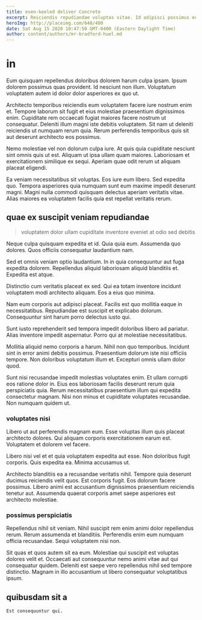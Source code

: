 ```yaml
---
title: even-keeled deliver Concrete
excerpt: Reiciendis repudiandae voluptas vitae. Id adipisci possimus eos corrupti. Incidunt beatae assumenda qui at deleniti aut temporibus ut. Atque id nisi quis laborum sunt. Ratione voluptate non.
heroImg: http://placeimg.com/640/480
date: Sat Aug 15 2020 10:47:50 GMT-0400 (Eastern Daylight Time)
author: content/authors/mr-bradford-huel.md
---
```

# in

Eum quisquam repellendus doloribus dolorem harum culpa ipsam. Ipsum dolorem possimus quas provident. Id nesciunt non illum. Voluptatum voluptatem autem id dolor dolor asperiores ex quo ut.
  
Architecto temporibus reiciendis eum voluptatem facere iure nostrum enim et. Tempore laborum sit fugit et eius molestiae praesentium dignissimos enim. Cupiditate rem occaecati fugiat maiores facere nostrum ut consequatur. Deleniti illum magni iste debitis voluptatem. Sit nam ut deleniti reiciendis ut numquam rerum quia. Rerum perferendis temporibus quis sit aut deserunt architecto eos possimus.
  
Nemo molestiae vel non dolorum culpa iure. At quis quia cupiditate nesciunt sint omnis quis ut est. Aliquam ut ipsa ullam quam maiores. Laboriosam et exercitationem similique ex sequi. Aperiam quae odit rerum ut aliquam placeat eligendi.
  
Ea veniam necessitatibus sit voluptas. Eos iure eum libero. Sed expedita quo. Tempora asperiores quia numquam sunt eum maxime impedit deserunt magni. Magni nulla commodi quisquam delectus aperiam veritatis vitae. Alias maiores ea voluptatem facilis quia est repellat veritatis rerum.

## quae ex suscipit veniam repudiandae

> voluptatem dolor ullam cupiditate inventore eveniet at odio sed debitis

Neque culpa quisquam expedita et id. Quia quia eum. Assumenda quo dolores. Quos officiis consequatur laudantium nam.
  
Sed et omnis veniam optio laudantium. In in quia consequuntur aut fuga expedita dolorem. Repellendus aliquid laboriosam aliquid blanditiis et. Expedita est atque.
  
Distinctio cum veritatis placeat ex sed. Qui ea totam inventore incidunt voluptatem modi architecto aliquam. Eos a eius quo minima.
  
Nam eum corporis aut adipisci placeat. Facilis est quo mollitia eaque in necessitatibus. Repudiandae est suscipit et explicabo dolorum. Consequuntur sint harum porro delectus iusto qui.
  
Sunt iusto reprehenderit sed tempora impedit doloribus libero ad pariatur. Alias inventore impedit aspernatur. Porro qui at molestiae necessitatibus.
  
Mollitia aliquid nemo corporis a harum. Nihil non quo temporibus. Incidunt sint in error animi debitis possimus. Praesentium dolorum iste nisi officiis tempore. Non doloribus voluptatum illum et. Excepturi omnis ullam dolor quod.
  
Sunt nisi recusandae impedit molestias voluptates enim. Et ullam corrupti eos ratione dolor in. Eius eos laboriosam facilis deserunt rerum quia perspiciatis quia. Rerum necessitatibus praesentium illum qui expedita consectetur magnam. Nisi non minus et cupiditate voluptates recusandae. Non numquam quidem ut.

### voluptates nisi

Libero ut aut perferendis magnam eum. Esse voluptas illum quis placeat architecto dolores. Qui aliquam corporis exercitationem earum est. Voluptatem et dolorem vel facere.
  
Libero nisi vel et et quia voluptatem expedita aut esse. Non doloribus fugit corporis. Quis expedita ea. Minima accusamus ut.
  
Architecto blanditiis ea a recusandae veritatis nihil. Tempore quia deserunt ducimus reiciendis velit quos. Est corporis fugit. Eos dolorum facere possimus. Libero animi est accusantium dignissimos praesentium reiciendis tenetur aut. Assumenda quaerat corporis amet saepe asperiores est architecto molestiae.

### possimus perspiciatis

Repellendus nihil sit veniam. Nihil suscipit rem enim animi dolor repellendus rerum. Rerum assumenda et blanditiis. Perferendis enim eum numquam officia recusandae. Sequi voluptatem nisi non.
  
Sit quas et quos autem sit ea eum. Molestiae qui suscipit est voluptas dolores velit et. Occaecati aut consequuntur nemo animi vitae aut qui consequatur quidem. Deleniti est saepe vero repellendus nihil sed tempore distinctio. Magnam in illo accusantium ut libero consequatur voluptatibus ipsum.

## quibusdam sit a

```text
Est consequuntur qui.
```

